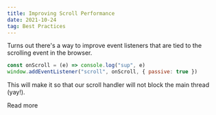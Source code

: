```yaml
---
title: Improving Scroll Performance
date: 2021-10-24
tag: Best Practices
---
```



Turns out there's a way to improve event listeners that are tied to the scrolling event in the browser.

```javascript
const onScroll = (e) => console.log("sup", e)
window.addEventListener("scroll", onScroll, { passive: true })
```

This will make it so that our scroll handler will not block the main thread (yay!).

<TextLink href="https://developer.mozilla.org/en-US/docs/Web/API/EventTarget/addEventListener#improving_scrolling_performance_with_passive_listeners">
  Read more
</TextLink>

